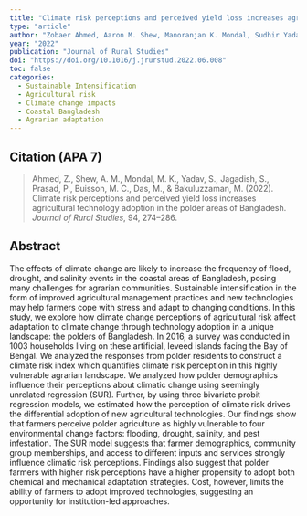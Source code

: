```yaml
---
title: "Climate risk perceptions and perceived yield loss increases agricultural technology adoption in the polder areas of Bangladesh"
type: "article"
author: "Zobaer Ahmed, Aaron M. Shew, Manoranjan K. Mondal, Sudhir Yadav, S.V.Krishna Jagadish, P.V.Vara Prasad, Marie-Charlotte Buisson, Mahanambrota Das, Mustafa Bakuluzzaman"
year: "2022"
publication: "Journal of Rural Studies"
doi: "https://doi.org/10.1016/j.jrurstud.2022.06.008"
toc: false
categories:
  - Sustainable Intensification 
  - Agricultural risk
  - Climate change impacts
  - Coastal Bangladesh
  - Agrarian adaptation
---
```


## Citation (APA 7)

> Ahmed, Z., Shew, A. M., Mondal, M. K., Yadav, S., Jagadish, S., Prasad, P., Buisson, M. C., Das, M., & Bakuluzzaman, M. (2022). Climate risk perceptions and perceived yield loss increases agricultural technology adoption in the polder areas of Bangladesh. *Journal of Rural Studies*, 94, 274–286.

## Abstract

The effects of climate change are likely to increase the frequency of flood, drought, and salinity events in the coastal areas of Bangladesh, posing many challenges for agrarian communities. Sustainable intensification in the form of improved agricultural management practices and new technologies may help farmers cope with stress and adapt to changing conditions. In this study, we explore how climate change perceptions of agricultural risk affect adaptation to climate change through technology adoption in a unique landscape: the polders of Bangladesh. In 2016, a survey was conducted in 1003 households living on these artificial, leveed islands facing the Bay of Bengal. We analyzed the responses from polder residents to construct a climate risk index which quantifies climate risk perception in this highly vulnerable agrarian landscape. We analyzed how polder demographics influence their perceptions about climatic change using seemingly unrelated regression (SUR). Further, by using three bivariate probit regression models, we estimated how the perception of climate risk drives the differential adoption of new agricultural technologies. Our findings show that farmers perceive polder agriculture as highly vulnerable to four environmental change factors: flooding, drought, salinity, and pest infestation. The SUR model suggests that farmer demographics, community group memberships, and access to different inputs and services strongly influence climatic risk perceptions. Findings also suggest that polder farmers with higher risk perceptions have a higher propensity to adopt both chemical and mechanical adaptation strategies. Cost, however, limits the ability of farmers to adopt improved technologies, suggesting an opportunity for institution-led approaches.